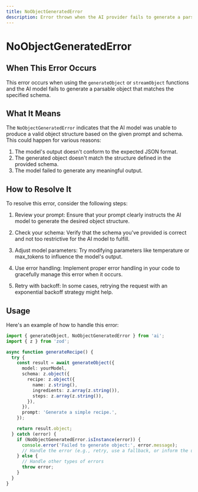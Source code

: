 ```yaml
---
title: NoObjectGeneratedError
description: Error thrown when the AI provider fails to generate a parsable object
---
```


# NoObjectGeneratedError

## When This Error Occurs

This error occurs when using the `generateObject` or `streamObject` functions and the AI model fails to generate a parsable object that matches the specified schema.

## What It Means

The `NoObjectGeneratedError` indicates that the AI model was unable to produce a valid object structure based on the given prompt and schema. This could happen for various reasons:

1. The model's output doesn't conform to the expected JSON format.
2. The generated object doesn't match the structure defined in the provided schema.
3. The model failed to generate any meaningful output.

## How to Resolve It

To resolve this error, consider the following steps:

1. Review your prompt: Ensure that your prompt clearly instructs the AI model to generate the desired object structure.

2. Check your schema: Verify that the schema you've provided is correct and not too restrictive for the AI model to fulfill.

3. Adjust model parameters: Try modifying parameters like temperature or max_tokens to influence the model's output.

4. Use error handling: Implement proper error handling in your code to gracefully manage this error when it occurs.

5. Retry with backoff: In some cases, retrying the request with an exponential backoff strategy might help.

## Usage

Here's an example of how to handle this error:

```typescript
import { generateObject, NoObjectGeneratedError } from 'ai';
import { z } from 'zod';

async function generateRecipe() {
  try {
    const result = await generateObject({
      model: yourModel,
      schema: z.object({
        recipe: z.object({
          name: z.string(),
          ingredients: z.array(z.string()),
          steps: z.array(z.string()),
        }),
      }),
      prompt: 'Generate a simple recipe.',
    });

    return result.object;
  } catch (error) {
    if (NoObjectGeneratedError.isInstance(error)) {
      console.error('Failed to generate object:', error.message);
      // Handle the error (e.g., retry, use a fallback, or inform the user)
    } else {
      // Handle other types of errors
      throw error;
    }
  }
}
```
